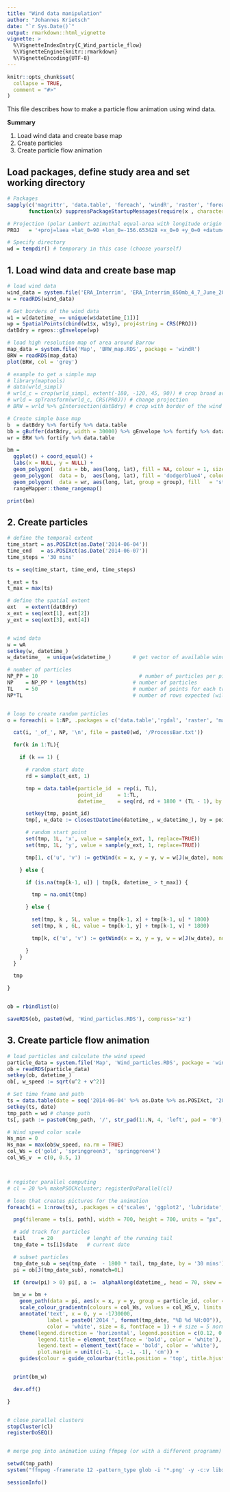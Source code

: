 ```yaml
---
title: "Wind data manipulation"
author: "Johannes Krietsch"
date: "`r Sys.Date()`"
output: rmarkdown::html_vignette
vignette: >
  %\VignetteIndexEntry{C_Wind_particle_flow}
  %\VignetteEngine{knitr::rmarkdown}
  %\VignetteEncoding{UTF-8}
---
```


```r
knitr::opts_chunk$set(
  collapse = TRUE,
  comment = "#>"
)
```

This file describes how to make a particle flow animation using wind data.

**Summary**

1. Load wind data and create base map
2. Create particles
3. Create particle flow animation


## Load packages, define study area and set working directory

```r
# Packages
sapply(c('magrittr', 'data.table', 'foreach', 'windR', 'raster', 'foreach', 'doParallel', 'ggplot2', 'stringr', 'rgeos'),
       function(x) suppressPackageStartupMessages(require(x , character.only = TRUE, quietly = TRUE) ) )

# Projection (polar Lambert azimuthal equal-area with longitude origin 156.65° W)
PROJ   = '+proj=laea +lat_0=90 +lon_0=-156.653428 +x_0=0 +y_0=0 +datum=WGS84 +units=m +no_defs +ellps=WGS84 +towgs84=0,0,0 '

# Specify directory
wd = tempdir() # temporary in this case (choose yourself)

```

## 1. Load wind data and create base map

```r

# load wind data
wind_data = system.file('ERA_Interrim', 'ERA_Interrim_850mb_4_7_June_2014_10km.RDS', package = 'windR')
w = readRDS(wind_data)

# Get borders of the wind data
w1 = w[datetime_ == unique(w$datetime_[1])]
wp = SpatialPoints(cbind(w1$x, w1$y), proj4string = CRS(PROJ))
datBdry = rgeos::gEnvelope(wp)

# load high resolution map of area around Barrow
map_data = system.file('Map', 'BRW_map.RDS', package = 'windR')
BRW = readRDS(map_data)
plot(BRW, col = 'grey')

# example to get a simple map
# library(maptools)
# data(wrld_simpl)
# wrld_c = crop(wrld_simpl, extent(-180, -120, 45, 90)) # crop broad area
# wrld = spTransform(wrld_c, CRS(PROJ)) # change projection
# BRW = wrld %>% gIntersection(datBdry) # crop with border of the wind data

# Create simple base map
b  = datBdry %>% fortify %>% data.table
bb = gBuffer(datBdry, width = 30000) %>% gEnvelope %>% fortify %>% data.table
wr = BRW %>% fortify %>% data.table

bm =
  ggplot() + coord_equal() +
  labs(x = NULL, y = NULL) +
  geom_polygon(  data = bb, aes(long, lat), fill = NA, colour = 1, size = .1) +
  geom_polygon(  data = b,  aes(long, lat), fill = 'dodgerblue4', colour = 1, size = .1) +
  geom_polygon(  data = wr, aes(long, lat, group = group), fill   = 'steelblue4' , colour = 'white', size = .2) +
  rangeMapper::theme_rangemap()

print(bm)


```


## 2. Create particles

```r

# define the temporal extent
time_start = as.POSIXct(as.Date('2014-06-04'))
time_end   = as.POSIXct(as.Date('2014-06-07'))
time_steps = '30 mins'

ts = seq(time_start, time_end, time_steps)

t_ext = ts
t_max = max(ts)

# define the spatial extent
ext   = extent(datBdry)
x_ext = seq(ext[1], ext[2])
y_ext = seq(ext[3], ext[4])


# wind data
w = wA
setkey(w, datetime_)
w_datetime_  = unique(w$datetime_)       # get vector of available wind data

# number of particles
NP_PP = 10       	                       # number of particles per picture created
NP    = NP_PP * length(ts)               # number of particles
TL    = 50                               # number of points for each track
NP*TL                                    # number of rows expected (will be smaller because some particles leave the map)


# loop to create random particles
o = foreach(i = 1:NP, .packages = c('data.table','rgdal', 'raster', 'magrittr', 'sp', 'rgeos', 'raster', 'windR') ) %do% {

  cat(i, '_of_', NP, '\n', file = paste0(wd, '/ProcessBar.txt'))

  for(k in 1:TL){

    if (k == 1) {

      # random start date
      rd = sample(t_ext, 1)

      tmp = data.table(particle_id  = rep(i, TL),
                       point_id     = 1:TL,
                       datetime_    = seq(rd, rd + 1800 * (TL - 1), by = time_steps))

      setkey(tmp, point_id)
      tmp[, w_date := closestDatetime(datetime_, w_datetime_), by = point_id]

      # random start point
      set(tmp, 1L, 'x', value = sample(x_ext, 1, replace=TRUE))
      set(tmp, 1L, 'y', value = sample(y_ext, 1, replace=TRUE))

      tmp[1, c('u', 'v') := getWind(x = x, y = y, w = w[J(w_date), nomatch=0L], PROJ)]

    } else {

      if (is.na(tmp[k-1, u]) | tmp[k, datetime_ > t_max]) {

        tmp = na.omit(tmp)

      } else {

        set(tmp, k , 5L, value = tmp[k-1, x] + tmp[k-1, u] * 1800)
        set(tmp, k , 6L, value = tmp[k-1, y] + tmp[k-1, v] * 1800)

        tmp[k, c('u', 'v') := getWind(x = x, y = y, w = w[J(w_date), nomatch=0L], PROJ)]

      }
    }
  }

  tmp

}


ob = rbindlist(o)

saveRDS(ob, paste0(wd, 'Wind_particles.RDS'), compress='xz')

```

## 3. Create particle flow animation

```r

# load particles and calculate the wind speed
particle_data = system.file('Map', 'Wind_particles.RDS', package = 'windR')
ob = readRDS(particle_data)
setkey(ob, datetime_)
ob[, w_speed := sqrt(u^2 + v^2)]

# Set time frame and path
ts = data.table(date = seq('2014-06-04' %>% as.Date %>% as.POSIXct, '2014-06-07' %>% as.Date %>% as.POSIXct, by = '30 mins') )
setkey(ts, date)
tmp_path = wd # change path
ts[, path := paste0(tmp_path, '/', str_pad(1:.N, 4, 'left', pad = '0'), '.png')   ]

# Wind speed color scale
Ws_min = 0
Ws_max = max(ob$w_speed, na.rm = TRUE)
col_Ws = c('gold', 'springgreen3', 'springgreen4')
col_WS_v  = c(0, 0.5, 1)



# register parallel computing
# cl = 20 %>% makePSOCKcluster; registerDoParallel(cl)

# loop that creates pictures for the animation
foreach(i = 1:nrow(ts), .packages = c('scales', 'ggplot2', 'lubridate', 'stringr', 'data.table', 'windR') ) %dopar% {

  png(filename = ts[i, path], width = 700, height = 700, units = "px", pointsize = 9, bg = "white")

  # add track for particles
  tail     = 20           # lenght of the running tail
  tmp_date = ts[i]$date   # current date

  # subset particles
  tmp_date_sub = seq(tmp_date  - 1800 * tail, tmp_date, by = '30 mins')
  pi = ob[J(tmp_date_sub), nomatch=0L]

  if (nrow(pi) > 0) pi[, a :=  alphaAlong(datetime_, head = 70, skew = -2), by = particle_id] # alpha

  bm_w = bm +
    geom_path(data = pi, aes(x = x, y = y, group = particle_id, color = w_speed), alpha = pi$a) +
    scale_colour_gradientn(colours = col_Ws, values = col_WS_v, limits = c(Ws_min, Ws_max), name = 'Wind speed (m/s)') +
    annotate('text', x = 0, y = -1730000,
             label = paste0('2014 ', format(tmp_date, "%B %d %H:00")),
             color = 'white', size = 8, fontface = 1) + # size = 5 normal resolution, 8 for high
    theme(legend.direction = 'horizontal', legend.position = c(0.12, 0.13),
          legend.title = element_text(face = 'bold', color = 'white'),
          legend.text = element_text(face = 'bold', color = 'white'),
          plot.margin = unit(c(-1, -1, -1, -1), 'cm')) +
    guides(colour = guide_colourbar(title.position = 'top', title.hjust = 0.5, barwidth = 8))


  print(bm_w)

  dev.off()

}


# close parallel clusters
stopCluster(cl)
registerDoSEQ()


# merge png into animation using ffmpeg (or with a different programm)

setwd(tmp_path)
system("ffmpeg -framerate 12 -pattern_type glob -i '*.png' -y -c:v libx264 -profile:v high -crf 1 -pix_fmt yuv420p WindParticleFlow_Barrow.mov")


```



```r
sessionInfo()
```
